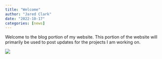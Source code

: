 ```yaml
---
title: "Welcome"
author: "Jared Clark"
date: "2022-10-17"
categories: [news]
---
```


Welcome to the blog portion of my website. This portion of the website will primarily be used to post updates for the projects I am working on.

![](thumbnail.jpg)


